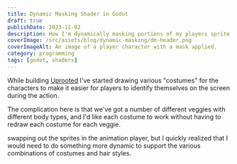```yaml
---
title: Dynamic Masking Shader in Godot
draft: true
publishDate: 2023-12-02
description: How I'm dynamically masking portions of my players sprite in Godot.
coverImage: /src/assets/blog/dynamic-masking/dm-header.png
coverImageAlt: An image of a player character with a mask applied.
category: programming
tags: [godot, shaders]
---
```


While building [Uprooted](/projects/uprooted) I've started drawing various "costumes" for the characters to make it easier for players to identify themselves on the screen during the action.


The complication here is that we've got a number of different veggies with different body types, and I'd like each costume to work without having to redraw each costume for each veggie.


swapping out the sprites in the animation player, but I quickly realized that I would need to do something more dynamic to support the various combinations of costumes and hair styles.
